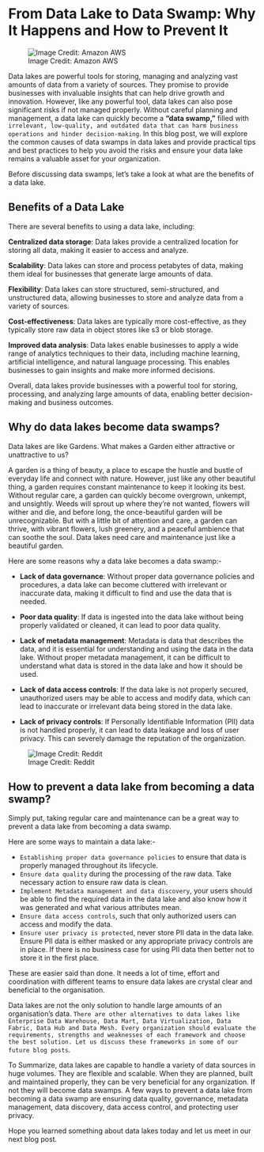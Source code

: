 # From Data Lake to Data Swamp: Why It Happens and How to Prevent It

![Image Credit: Amazon AWS](/Images/data_lake.png)

Data lakes are powerful tools for storing, managing and analyzing vast amounts of data from a variety of sources. They promise to provide businesses with invaluable insights that can help drive growth and innovation. However, like any powerful tool, data lakes can also pose significant risks if not managed properly. Without careful planning and management, a data lake can quickly become a **"data swamp,"** filled with `irrelevant, low-quality, and outdated data that can harm business operations and hinder decision-making`. In this blog post, we will explore the common causes of data swamps in data lakes and provide practical tips and best practices to help you avoid the risks and ensure your data lake remains a valuable asset for your organization.

Before discussing data swamps, let's take a look at what are the benefits of a data lake.


## Benefits of a Data Lake

There are several benefits to using a data lake, including:

**Centralized data storage**: Data lakes provide a centralized location for storing all data, making it easier to access and analyze. 

**Scalability**: Data lakes can store and process petabytes of data, making them ideal for businesses that generate large amounts of data. 

**Flexibility**: Data lakes can store structured, semi-structured, and unstructured data, allowing businesses to store and analyze data from a variety of sources. 

**Cost-effectiveness**: Data lakes are typically more cost-effective, as they typically store raw data in object stores like s3 or blob storage.

**Improved data analysis**: Data lakes enable businesses to apply a wide range of analytics techniques to their data, including machine learning, artificial intelligence, and natural language processing. This enables businesses to gain insights and make more informed decisions.


Overall, data lakes provide businesses with a powerful tool for storing, processing, and analyzing large amounts of data, enabling better decision-making and business outcomes.


## Why do data lakes become data swamps?

Data lakes are like Gardens. What makes a Garden either attractive or unattractive to us?

A garden is a thing of beauty, a place to escape the hustle and bustle of everyday life and connect with nature. However, just like any other beautiful thing, a garden requires constant maintenance to keep it looking its best. Without regular care, a garden can quickly become overgrown, unkempt, and unsightly. Weeds will sprout up where they're not wanted, flowers will wither and die, and before long, the once-beautiful garden will be unrecognizable. But with a little bit of attention and care, a garden can thrive, with vibrant flowers, lush greenery, and a peaceful ambience that can soothe the soul. Data lakes need care and maintenance just like a beautiful garden. 

Here are some reasons why a data lake becomes a data swamp:-

* **Lack of data governance**: Without proper data governance policies and procedures, a data lake can become cluttered with irrelevant or inaccurate data, making it difficult to find and use the data that is needed.

* **Poor data quality**: If data is ingested into the data lake without being properly validated or cleaned, it can lead to poor data quality.

* **Lack of metadata management**: Metadata is data that describes the data, and it is essential for understanding and using the data in the data lake. Without proper metadata management, it can be difficult to understand what data is stored in the data lake and how it should be used.


* **Lack of data access controls**: If the data lake is not properly secured, unauthorized users may be able to access and modify data, which can lead to inaccurate or irrelevant data being stored in the data lake.

* **Lack of privacy controls**: If Personally Identifiable Information (PII) data is not handled properly, it can lead to data leakage and loss of user privacy. This can severely damage the reputation of the organization.

![Image Credit: Reddit](/Images/data_swamp.png)


## How to prevent a data lake from becoming a data swamp?
Simply put, taking regular care and maintenance can be a great way to prevent a data lake from becoming a data swamp.

Here are some ways to maintain a data lake:-

* `Establishing proper data governance policies` to ensure that data is properly managed throughout its lifecycle.
* `Ensure data quality` during the processing of the raw data. Take necessary action to ensure raw data is clean.
* `Implement Metadata management and data discovery`, your users should be able to find the required data in the data lake and also know how it was generated and what various attributes mean.
* `Ensure data access controls`, such that only authorized users can access and modify the data.
* `Ensure user privacy is protected`, never store PII data in the data lake. Ensure PII data is either masked or any appropriate privacy controls are in place. If there is no business case for using PII data then better not to store it in the first place.

These are easier said than done. It needs a lot of time, effort and coordination with different teams to ensure data lakes are crystal clear and beneficial to the organisation.

Data lakes are not the only solution to handle large amounts of an organisation's data. `There are other alternatives to data lakes like Enterprise Data Warehouse, Data Mart, Data Virtualization, Data Fabric, Data Hub and Data Mesh. Every organization should evaluate the requirements, strengths and weaknesses of each framework and choose the best solution. Let us discuss these frameworks in some of our future blog posts`.

To Summarize, data lakes are capable to handle a variety of data sources in huge volumes. They are flexible and scalable. When they are planned, built and maintained properly, they can be very beneficial for any organization. If not they will become data swamps. A few ways to prevent a data lake from becoming a data swamp are ensuring data quality, governance, metadata management, data discovery, data access control, and protecting user privacy.

Hope you learned something about data lakes today and let us meet in our next blog post.
